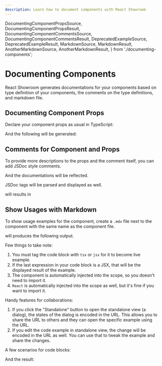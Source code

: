 ```yaml
---
description: Learn how to document components with React Showroom
---
```


  DocumentingComponentPropsSource,
  DocumentingComponentPropsResult,
  DocumentingComponentCommentsSource,
  DocumentingComponentCommentsResult,
  DeprecatedExampleSource,
  DeprecatedExampleResult,
  MarkdownSource,
  MarkdownResult,
  AnotherMarkdownSource,
  AnotherMarkdownResult,
} from './documenting-components';

# Documenting Components

React Showroom generates documentations for your components based on type definition of your components, the comments on the type definitions, and markdown file.

## Documenting Component Props

Declare your component props as usual in TypeScript:

<DocumentingComponentPropsSource />

And the following will be generated:

<DocumentingComponentPropsResult />

## Comments for Component and Props

To provide more descriptions to the props and the comment itself, you can add JSDoc style comments.

<DocumentingComponentCommentsSource />

And the documentations will be reflected.

<DocumentingComponentCommentsResult />

JSDoc tags will be parsed and displayed as well.

<DeprecatedExampleSource />

will results in

<DeprecatedExampleResult />

## Show Usages with Markdown

To show usage examples for the component, create a `.mdx` file next to the component with the same name as the component file.

<MarkdownSource />

will produces the following output.

<MarkdownResult />

Few things to take note:

1. You must tag the code block with `tsx` or `jsx` for it to become live example.
1. If the last expression in your code block is a JSX, that will be the displayed result of the example.
1. The component is automatically injected into the scope, so you doesn't need to import it.
1. `React` is automatically injected into the scope as well, but it's fine if you want to import it.

Handy features for collaborations:

1. If you click the "Standalone" button to open the standalone view (a dialog), the states of the dialog is encoded in the URL. This allows you to share the URL to others and they can open the specific example using the URL.
1. If you edit the code example in standalone view, the change will be encoded in the URL as well. You can use that to tweak the example and share the changes.

A few scenarios for code blocks:

<AnotherMarkdownSource />

And the result:

<AnotherMarkdownResult />
